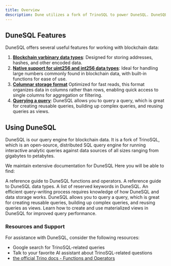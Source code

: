 ```yaml
---
title: Overview
description: Dune utilizes a fork of TrinoSQL to power DuneSQL. DuneSQL is a custom built query engine that is optimized for blockchain data.   
---
```


## DuneSQL Features

DuneSQL offers several useful features for working with blockchain data:

1. **[Blockchain varbinary data types](DuneSQL-reference/datatypes.mdx#varbinary)**: Designed for storing addresses, hashes, and other encoded data.
2. **[Native support for uint256 and int256 data types](DuneSQL-reference/datatypes.mdx#UINT256)**: Ideal for handling large numbers commonly found in blockchain data, with built-in functions for ease of use.
3. **[Columnar storage format](storage.mdx)** Optimized for fast reads, this format organizes data in columns rather than rows, enabling quick access to single columns for aggregation or filtering.
4. **[Querying a query](query-a-query.mdx)**: DuneSQL allows you to query a query, which is great for creating reusable queries, building up complex queries, and reusing queries as views.



## Using DuneSQL

DuneSQL is our query engine for blockchain data. It is a fork of TrinoSQL, which is an open-source, distributed SQL query engine for running interactive analytic queries against data sources of all sizes ranging from gigabytes to petabytes.

We maintain extensive documentation for DuneSQL Here you will be able to find:

<CardGroup cols={3}>
  <Card title="Functions and Operators" icon="screwdriver-wrench" iconType="duotone" href="/query/DuneSQL-reference/Functions-and-operators/index">
    A reference guide to DuneSQL functions and operators.
  </Card>
  <Card title="Data Types" icon="clipboard-list" iconType="duotone" href="/query/DuneSQL-reference/datatypes">
    A reference guide to DuneSQL data types.
  </Card>
  <Card title="Reserved Keywords" icon="book-open" iconType="duotone" href="/query/DuneSQL-reference/reserved-keywords">
    A list of reserved keywords in DuneSQL.
  </Card>
  <Card title="Writing Efficient Queries" icon="rocket" iconType="duotone" href="/query/writing-efficient-queries">
    An efficient query-writing process requires knowledge of how DuneSQL and data storage works.
  </Card>
  <Card title="Querying a Query" icon="circle-nodes" iconType="duotone" href="/query/query-a-query">
    DuneSQL allows you to query a query, which is great for creating reusable queries, building up complex queries, and reusing queries as views.
  </Card>
  <Card title="Materialized Views" icon="database" iconType="duotone" href="/query/materialized-views">
    Learn how to create and use materialized views in DuneSQL for improved query performance.
  </Card>
</CardGroup>


### Resources and Support

For assistance with DuneSQL, consider the following resources:

- Google search for TrinoSQL-related queries
- Talk to your favorite AI assistant about TrinoSQL-related questions
- [the official Trino docs - Functions and Operators](https://trino.io/docs/current/functions.html)




